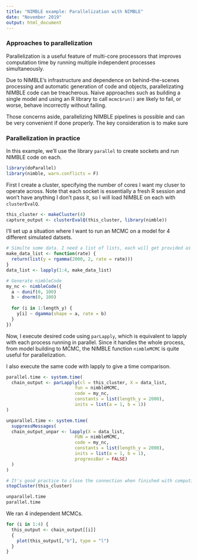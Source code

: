 ```yaml
---
title: "NIMBLE example: Parallelization with NIMBLE"
date: "November 2019"
output: html_document
---
```


### Approaches to parallelization

Parallelization is a useful feature of multi-core processors that improves computation time by running multiple independent processes simultaneously.

Due to NIMBLE's infrastructure and dependence on behind-the-scenes processing and automatic generation of code and objects, parallelizating NIMBLE code can be treacherous. Naive approaches such as building a single model and using an R library to call `mcmc$run()` are likely to fail, or worse, behave incorrectly without failing.

Those concerns aside, parallelizing NIMBLE pipelines is possible and can be very convenient if done properly. The key consideration is to make sure 

### Parallelization in practice

In this example, we'll use the library `parallel` to create sockets and run NIMBLE code on each.

```r
library(doParallel)
library(nimble, warn.conflicts = F)
```

First I create a cluster, specifying the number of cores I want my cluser to operate across.
Note that each socket is essentially a fresh R session and won't have anything I don't pass it, so I will load NIMBLE on each with `clusterEvalQ`.

```r
this_cluster <- makeCluster(4)
capture_output <- clusterEvalQ(this_cluster, library(nimble))
```

I'll set up a situation where I want to run an MCMC on a model for 4 different simulated datsets.

```r
# Simulte some data. I need a list of lists, each will get provided as a data list
make_data_list <- function(rate) {
  return(list(y = rgamma(2000, 2, rate = rate)))
}
data_list <- lapply(1:4, make_data_list)

# Generate nimbleCode
my_nc <- nimbleCode({
  a ~ dunif(0, 100)
  b ~ dnorm(0, 100)
  
  for (i in 1:length_y) {
    y[i] ~ dgamma(shape = a, rate = b)
  }
})
```

Now, I execute desired code using `parLapply`, which is equivalent to lapply with each process running in parallel. Since it handles the whole process, from model building to MCMC, the NIMBLE function `nimbleMCMC` is quite useful for parallelization.

I also execute the same code with lapply to give a time comparison.

```r
parallel.time <- system.time(
  chain_output <- parLapply(cl = this_cluster, X = data_list, 
                          fun = nimbleMCMC, 
                          code = my_nc,
                          constants = list(length_y = 2000),
                          inits = list(a = 1, b = 1))
)

unparallel.time <- system.time(
  suppressMessages(
  chain_output_unpar <- lapply(X = data_list, 
                          FUN = nimbleMCMC, 
                          code = my_nc,
                          constants = list(length_y = 2000),
                          inits = list(a = 1, b = 1),
                          progressBar = FALSE)
  )
)

# It's good practice to close the connection when finished with computing
stopCluster(this_cluster)

unparallel.time
parallel.time
```

We ran 4 independent MCMCs.

```r
for (i in 1:4) {
  this_output <- chain_output[[i]]
  {
    plot(this_output[,"b"], type = "l")
  }
}
```


